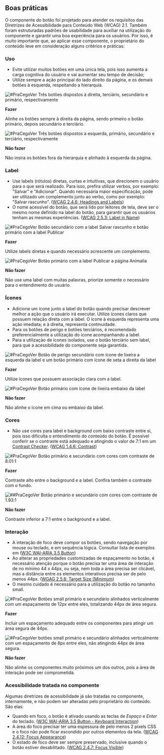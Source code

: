 
## Boas práticas

O componente do botão foi projetado para atender os requisitos das Diretrizes de Acessibilidade para Conteúdo Web (WCAG) 2.1. Também foram estruturadas padrões de usabilidade para auxiliar na utilização do componente e garantir uma boa experiência para os usuários. Por isso, é muito importante que, ao aplicar esse componente, o proprietário do conteúdo leve em consideração alguns critérios e práticas:

### Uso

- Evite utilizar muitos botões em uma única tela, pois isso aumenta a carga cognitiva do usuário e vai aumentar seu tempo de decisão;
- Utilize sempre a ação principal do lado direito da página, e os demais botões à esquerda, respeitando a hierarquia.

<div style={{ padding: '0 0 24px 0' }}>

<div style={{ display: 'inline-block', width: '48%' }}>

<img
  src={buttonDo1}
  alt="#PraCegoVer Três botões dispostos à direita, terciário, secundário e primário, respectivamente"
/>

**Fazer**

Alinhe os botões sempre à direita da página, sendo primeiro o botão primário, depois secundário e terciário.

</div>

<div style={{ display: 'inline-block', width: '4%' }}></div>

<div  style={{ display: 'inline-block', width: '48%' }}>
<img
src={buttonDont1}
alt="#PraCegoVer Três botões dispostos a esquerda, primário, secundário e terciário, respectivamente"
/>

**Não fazer**

Não insira os botões fora da hierarquia e alinhado à esquerda da página.

</div>

</div>

### Label

- Use labels (rótulos) diretas, curtas e intuitivas, que direcionem o usuário para o que será realizado. Para isso, prefira utilizar verbos, por exemplo: "Salvar" e "Adicionar". Quando necessária maior especificação, pode ser utilizado um complemento junto ao verbo, como por exemplo: "Salvar rascunho". ([WCAG 2.4.6: Headings and Labels](https://www.w3.org/WAI/WCAG21/Understanding/headings-and-labels))
- O nome acessível do botão, que será lido por leitores de tela, deve ser o mesmo nome definido na label do botão, para garantir que os usuários tenham as mesmas experiências. ([WCAG 2.5.3: Label in Name](https://www.w3.org/WAI/WCAG21/Understanding/label-in-name))

<div style={{ padding: '0 0 24px 0' }}>

<div style={{ display: 'inline-block', width: '48%' }}>

<img
  src={buttonDo2}
  alt="#PraCegoVer Botão secundário com a label Salvar rascunho e botão primário com a label Publicar"
/>

**Fazer**

Utilize labels diretas e quando necessário acrescente um complemento.

</div>

<div style={{ display: 'inline-block', width: '4%' }}></div>

<div  style={{ display: 'inline-block', width: '48%' }}>
<img
src={buttonDont2}
alt="#PraCegoVer Botão primário com a label Publicar a página Animalia"
/>

**Não fazer**

Não use uma label com muitas palavras, priorize somente o necessário para o entendimento do usuário.

</div>

</div>

### Ícones

- Adicione um ícone junto a label do botão quando precisar descrever melhor a ação que o usuário irá executar. Utilize ícones claros que possuem relação direta com a label. O ícone à esquerda representa uma ação imediata; e à direita, representa continuidade.
- Para os botões de perigo e botões terciários, é recomendado preferencialmente a utilização do ícone acompanhando a label.
- Para a utilização de ícones isolados, use o botão terciário sem label, para que a acessibilidade do componente seja garantida.

<div style={{ padding: '0 0 24px 0' }}>

<div style={{ display: 'inline-block', width: '48%' }}>

<img
  src={buttonDo3}
  alt="#PraCegoVer Botão de perigo secundário com ícone de lixeira a esquerda da label e um botão primário com ícone de seta a direita da label"
/>

**Fazer**

Utilize ícones que possuem associação clara com a label.

</div>

<div style={{ display: 'inline-block', width: '4%' }}></div>

<div  style={{ display: 'inline-block', width: '48%' }}>
<img
src={buttonDont3}
alt="#PraCegoVer Botão primário com ícone de lixeira embaixo da label"
/>

**Não fazer**

Não alinhe o ícone em cima ou embaixo da label.

</div>

</div>

### Cores

- Não use cores para label e background com baixo contraste entre si, pois isso dificulta o entendimento do conteúdo do botão. É possível conferir se o contraste está adequado e atingindo o valor de 7:1 em um [Contrast Checker](https://webaim.org/resources/contrastchecker/). ([WCAG 1.4.6: Contrast](https://www.w3.org/WAI/WCAG21/Understanding/contrast-enhanced.html))

<div style={{ padding: '0 0 24px 0' }}>

<div style={{ display: 'inline-block', width: '48%' }}>

<img
  src={buttonDo4}
  alt="#PraCegoVer Botão primário e secundário com cores com contraste de 8.01:1"
/>

**Fazer**

Contraste alto entre o background e a label. Confira também o contraste com o fundo.

</div>

<div style={{ display: 'inline-block', width: '4%' }}></div>

<div  style={{ display: 'inline-block', width: '48%' }}>
<img
src={buttonDont4}
alt="##PraCegoVer Botão primário e secundário com cores com contraste de 1.93:1"
/>

**Não fazer**

Contraste inferior a 7:1 entre o background e a label.

</div>

</div>

### Interação

- A interação de foco deve compor os botões, sendo navegação por mouse ou teclado, e em sequência lógica. Consultar lista de exemplos em ([W3C WAI-ARIA 3.5 Button](https://www.w3.org/TR/wai-aria-practices-1.1/#button))
- Ao alterar as propriedades customizadas de espaçamento no botão, é necessário atenção porque o botão precisa ter uma área de interação de no mínimo 44 x 44px, ou seja, nem toda a área precisa ser clicável, mas a distância entre os elementos interativos precisa ser de pelo menos 44px. ([WGAG 2.5.8: Target Size (Minimum](https://www.w3.org/WAI/WCAG22/Understanding/target-size-minimum))
- O mesmo cuidado é necessário para a utilização do botão no tamanho small.

<div style={{ padding: '0 0 24px 0' }}>

<div style={{ display: 'inline-block', width: '48%' }}>

<img
  src={buttonDo5}
  alt="#PraCegoVer Botões small primário e secundário alinhados verticalmente com um espaçamento de 12px entre eles, totalizando 44px de área segura."
/>

**Fazer**

Incluir um espaçamento adequado entre os componentes para atingir um área segura de 44px.

</div>

<div style={{ display: 'inline-block', width: '4%' }}></div>

<div  style={{ display: 'inline-block', width: '48%' }}>
<img
src={buttonDont5}
alt="#PraCegoVer botões small primário e secundário alinhados verticalmente com um espaçamento de 8px entre eles, não atingindo 44px de área segura."
/>

**Não fazer**

Não alinhe os componentes muito próximos um dos outros, pois a área de interação pode ser comprometida.

</div>

</div>

### Acessibilidade tratada no componente

Algumas diretrizes de acessibilidade já são tratadas no componente, internamente, e não podem ser alteradas pelo proprietário do conteúdo. São elas:

- Quando em foco, o botão é ativado usando as teclas de _Espaço_ e _Enter_ do teclado. ([W3C WAI-ARIA 3.5 Button - Keyboard Interaction](https://www.w3.org/TR/wai-aria-practices-1.1/#keyboard-interaction-3))
- A área do foco precisar ter uma espessura de pelo menos 2 pixels CSS e o foco não pode ficar escondido por outros elementos da tela. ([WCAG 2.4.12: Focus Appearance](https://www.w3.org/WAI/WCAG22/Understanding/focus-appearance-enhanced))
- O estado de foco deve ser sempre preservado, inclusive quando o botão estiver desabilitado. ([WCAG 2.4.7: Focus Visible](https://www.w3.org/WAI/WCAG21/Understanding/focus-visible))
